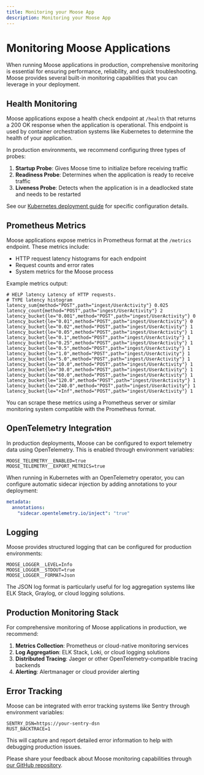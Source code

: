 ```yaml
---
title: Monitoring your Moose App
description: Monitoring your Moose App
---
```


# Monitoring Moose Applications

When running Moose applications in production, comprehensive monitoring is essential for ensuring performance, reliability, 
and quick troubleshooting. Moose provides several built-in monitoring capabilities that you can leverage in your deployment.

## Health Monitoring

Moose applications expose a health check endpoint at `/health` that returns a 200 OK response when the application is operational. 
This endpoint is used by container orchestration systems like Kubernetes to determine the health of your application.

In production environments, we recommend configuring three types of probes:

1. **Startup Probe**: Gives Moose time to initialize before receiving traffic
2. **Readiness Probe**: Determines when the application is ready to receive traffic
3. **Liveness Probe**: Detects when the application is in a deadlocked state and needs to be restarted

See our [Kubernetes deployment guide](deploying-on-kubernetes.mdx) for specific configuration details.

## Prometheus Metrics

Moose applications expose metrics in Prometheus format at the `/metrics` endpoint. These metrics include:

- HTTP request latency histograms for each endpoint
- Request counts and error rates
- System metrics for the Moose process

Example metrics output:

```
# HELP latency Latency of HTTP requests.
# TYPE latency histogram
latency_sum{method="POST",path="ingest/UserActivity"} 0.025
latency_count{method="POST",path="ingest/UserActivity"} 2
latency_bucket{le="0.001",method="POST",path="ingest/UserActivity"} 0
latency_bucket{le="0.01",method="POST",path="ingest/UserActivity"} 0
latency_bucket{le="0.02",method="POST",path="ingest/UserActivity"} 1
latency_bucket{le="0.05",method="POST",path="ingest/UserActivity"} 1
latency_bucket{le="0.1",method="POST",path="ingest/UserActivity"} 1
latency_bucket{le="0.25",method="POST",path="ingest/UserActivity"} 1
latency_bucket{le="0.5",method="POST",path="ingest/UserActivity"} 1
latency_bucket{le="1.0",method="POST",path="ingest/UserActivity"} 1
latency_bucket{le="5.0",method="POST",path="ingest/UserActivity"} 1
latency_bucket{le="10.0",method="POST",path="ingest/UserActivity"} 1
latency_bucket{le="30.0",method="POST",path="ingest/UserActivity"} 1
latency_bucket{le="60.0",method="POST",path="ingest/UserActivity"} 1
latency_bucket{le="120.0",method="POST",path="ingest/UserActivity"} 1
latency_bucket{le="240.0",method="POST",path="ingest/UserActivity"} 1
latency_bucket{le="+Inf",method="POST",path="ingest/UserActivity"} 1
```

You can scrape these metrics using a Prometheus server or similar monitoring system compatible with the Prometheus format.

## OpenTelemetry Integration

In production deployments, Moose can be configured to export telemetry data using OpenTelemetry. This is enabled through environment variables:

```
MOOSE_TELEMETRY__ENABLED=true
MOOSE_TELEMETRY__EXPORT_METRICS=true
```

When running in Kubernetes with an OpenTelemetry operator, you can configure automatic sidecar injection by adding annotations to your deployment:

```yaml
metadata:
  annotations:
    "sidecar.opentelemetry.io/inject": "true"
```

## Logging

Moose provides structured logging that can be configured for production environments:

```
MOOSE_LOGGER__LEVEL=Info
MOOSE_LOGGER__STDOUT=true
MOOSE_LOGGER__FORMAT=Json
```

The JSON log format is particularly useful for log aggregation systems like ELK Stack, Graylog, or cloud logging solutions.

## Production Monitoring Stack

For comprehensive monitoring of Moose applications in production, we recommend:

1. **Metrics Collection**: Prometheus or cloud-native monitoring services
2. **Log Aggregation**: ELK Stack, Loki, or cloud logging solutions
3. **Distributed Tracing**: Jaeger or other OpenTelemetry-compatible tracing backends
4. **Alerting**: Alertmanager or cloud provider alerting

## Error Tracking

Moose can be integrated with error tracking systems like Sentry through environment variables:

```
SENTRY_DSN=https://your-sentry-dsn
RUST_BACKTRACE=1
```

This will capture and report detailed error information to help with debugging production issues.

Please share your feedback about Moose monitoring capabilities through [our GitHub repository](https://github.com/514-labs/moose/issues/new?title=Feedback%20for%20%E2%80%9CMonitoring%E2%80%9D&labels=feedback).
